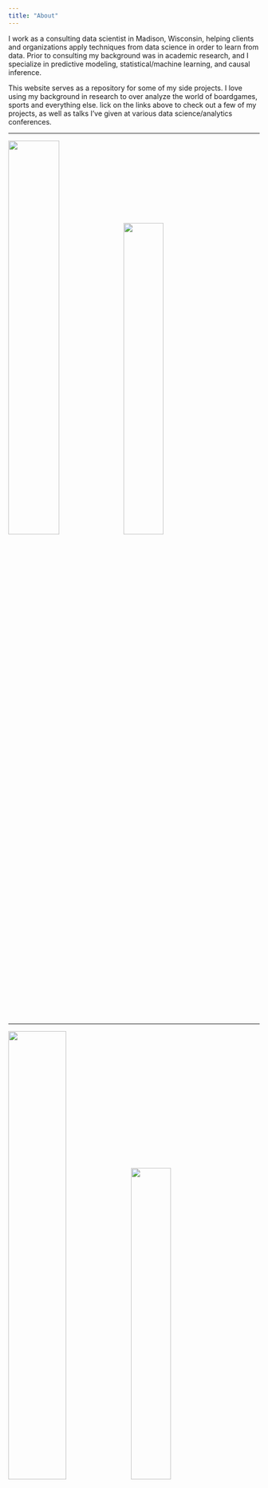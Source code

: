 ```yaml
---
title: "About"
---
```


I work as a consulting data scientist in Madison, Wisconsin, helping clients and organizations apply techniques from data science in order to learn from data. Prior to consulting my background was in academic research, and I specialize in predictive modeling, statistical/machine learning, and causal inference.

This website serves as a repository for some of my side projects. I love using my background in research to over analyze the world of boardgames, sports and everything else. lick on the links above to check out a few of my projects, as well as talks I've given at various data science/analytics conferences.

------------------------------------------------------------------------

![](images/averages_and_usersrated.png){width="45%"} ![](images/ridges.png){width="40%"}

------------------------------------------------------------------------

![](images/elo_path.png){width="48%"} ![](images/cfb_preds.png){width="40%"}

------------------------------------------------------------------------

## ![](images/separation.png){width="48%"} ![](images/ark_nova.png){width="40%"}

![](images/now_what_models.png){width="48%"} ![](images/user_model_assessment.png){width="40%"}

------------------------------------------------------------------------

![](images/golden_age.png){width="48%"} ![](images/xgboost.png){width="40%"}
